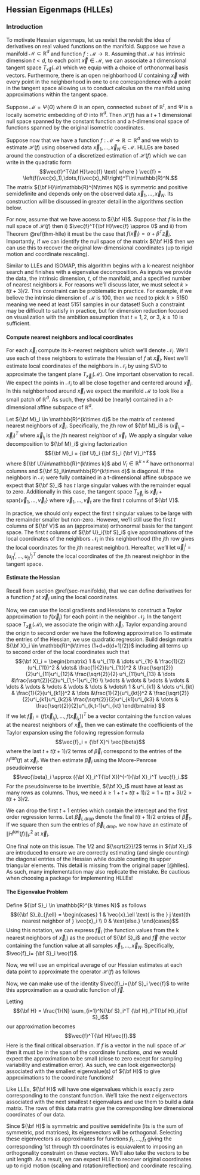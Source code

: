 
## Hessian Eigenmaps (HLLEs)

### Introduction

To motivate Hessian eigenmaps, let us revisit the revisit the idea of derivatives on real valued functions on the manifold.  Suppose we have a manifold $\mathcal{M} \subset \mathbb{R}^d$ and function $f:\mathcal{M}\to\mathbb{R}$.  Assuming that $\mathcal{M}$ has intrinsic dimension $t  < d$, to each point $\vec{x}\in\mathcal{M}$, we can associate a $t$ dimensional tangent space $T_{\vec{x}}(\mathcal{M})$ which we equip with a choice of orthonormal basis vectors.  Furthermore, there is an open neighborhood $U$ containing $\vec{x}$ with every point in the neighborhood in one to one correspondence with a point in the tangent space allowing us to conduct calculus on the manifold using approximations within the tangent space.


::: {.theorem #thm-hlle name="Null Space of Hessian Operator on Manifolds"}
Suppose $\mathcal{M} = \Psi(\Theta)$ where $\Theta$ is an open, connected subset of $\mathbb{R}^t$, and $\Psi$ is a locally isometric embedding of $\Theta$ into $\mathbb{R}^d$. Then $\mathcal{H}(f)$ has a $t+1$ dimensional null space spanned by the constant function and a $t$-dimensional space of functions spanned by the original isometric coordinates.
:::

Suppose now that we have a function $f:\mathcal{M}\to \mathbb{R} \subset\mathbb{R}^d$ and we wish to estimate $\mathcal{H}(f)$ using observed data $\vec{x}_1,\dots,\vec{x}_N\in\mathcal{M}$.  HLLEs are based around the construction of a discretized estimation of $\mathcal{H}(f)$ which we can write in the quadratic form $$\vec{f}^T{\bf H}\vec{f} \text{ where } \vec{f} = \left(f(\vec{x}_1),\dots,f(\vec{x}_N)\right)^T\in\mathbb{R}^N.$$ The matrix ${\bf H}\in\mathbb{R}^{N\times N}$ is symmetric and positive semidefinite and depends only on the observed data $\vec{x}_1,\dots,\vec{x}_N$. Its construction will be discussed in greater detail in the algorithms section below. 

For now, assume that we have access to ${\bf H}$. Suppose that $f$ is in the null space of $\mathcal{H}(f)$ then i) $\vec{f}^T{\bf H}\vec{f} \approx 0$ and ii) from Theorem \@ref(thm-hlle) it must be the case that $f(\vec{x}_i) = \alpha  + \beta^T\vec{z}_i$.  Importantly, if we can identify the null space of the matrix ${\bf H}$ then we can use this to recover the original low-dimensional coordinates (up to rigid motion and coordinate rescaling).

Similar to LLEs and ISOMAP, this algorithm begins with a k-nearest neighbor search and finishes with a eigenvalue decomposition. As inputs we provide the data, the intrinsic dimension, $t$, of the manifold, and a specified number of nearest neighbors $k$. For reasons we'll discuss later, we must select $k > t(t+3)/2$. This constraint can be problematic in practice. For example, if we believe the intrinsic dimension of $\mathcal{M}$ is 100, then we need to pick $k > 5150$ meaning we need at least 5151 samples in our dataset!  Such a constraint may be difficult to satisfy in practice, but for dimension reduction focused on visualization with the ambition assumption that $t=1,2,$ or $3$,  $k \ge 10$ is sufficient.

#### Compute nearest neighbors and local coordinates

For each $\vec{x}_i$ compute its $k$-nearest neighbors which we'll denote $\mathcal{N}_i$.  We'll use each of these neighbors to estimate the Hessian of $f$ at $\vec{x}_i$. Next we'll estimate local coordinates of the neighbors in $\mathcal{N}_i$ by using SVD to approximate the tangent plane $T_{\vec{x}_i}(\mathcal{M})$.  One important observation to recall.  We expect the points in $\mathcal{N}_i$ to all be close together and centered around $\vec{x}_i$.  In this neighborhood around $\vec{x}_i$ we expect the manifold $\mathcal{M}$ to look like a small patch of $\mathbb{R}^d$. As such, they should be (nearly) contained in a $t$-dimensional affine subspace of $\mathbb{R}^d.$ 

Let ${\bf M}_i \in \mathbb{R}^{k\times d}$ be the matrix of centered nearest neighbors of $\vec{x}_i$. Specifically, the $j$th row of ${\bf M}_i$ is $(\vec{x}_{i_j} - \vec{x}_i)^T$ where $\vec{x}_{i_j}$ is the $j$th nearest neighbor of $\vec{x}_i$. We apply a singular value decomposition to ${\bf M}_i$ giving factorization $${\bf M}_i = {\bf U}_i {\bf S}_i {\bf V}_i^T$$ where ${\bf U}\in\mathbb{R}^{k\times k}$ abd $V_i\in\mathbb{R}^{k\times k}$ have orthonormal columns and ${\bf S}_i\in\mathbb{R}^{k\times d}$ is diagonal. If the neighbors in $\mathcal{N}_i$ were fully contained in a t-dimensional affine subspace we expect that ${\bf S}_i$ has $t$ large singular values with the remainder equal to zero. Additionally in this case, the tangent space $T_{\vec{x}_i}$ is $\vec{x}_i + \text{span}\{\vec{v}_1,\dots,\vec{v}_t\}$ where $\vec{v}_1,\dots,\vec{v}_t$ are the first $t$ columns of ${\bf V}$.  

In practice, we should only expect the first $t$ singular values to be large with the remainder smaller but non-zero.  However, we'll still use the first $t$ columns of ${\bf V}$ as an (approximate) orthonormal basis for the tangent space.  The first $t$ columns of ${\bf U}_i{\bf S}_i$ give approximations of the local coordinates of the neighbors $\mathcal{N}_i$ in this neighborhood (the $j$th row gives the local coordinates for the $j$th nearest neighbor). Hereafter, we'll let $\vec{u}^i_j = (u^i_{j1},\dots,u^i_{jt})^T$ denote the local coordinates of the $j$th nearest neighbor in the tangent space.

#### Estimate the Hessian

Recall from section \@ref(sec-manifolds), that we can define derivatives for a function $f$ at $\vec{x}_i$ using the local coordinates.  

Now, we can use the local gradients and Hessians to construct a Taylor approximation to $f(\vec{x}_j)$ for each point in the neighbor $\mathcal{N}_j$. In the tangent space $T_{\vec{x}_i}(\mathcal{M})$, we associate the origin with $\vec{x}_i$. Taylor expanding around the origin to second order we have the following approximation 
\begin{align*}
f(\vec{x}_{i_j}) &\approx f(\vec{x}_i) + \left[\nabla^{tan} f(\vec{x}_i)\right]^T \cdot \vec{u}^i_j + \frac{1}{2}(\vec{u}^i_j)^T \left(H^{tan}f (\vec{x}_i)\right)\vec{u}^i_j\\
&= f(\vec{x}_i) + \sum_{\ell=1}^t \left[\nabla^{tan} f(\vec{x}_i)\right]_\ell \vec{u}^i_{j\ell} + \frac{1}{2}\sum_{\ell=1}^t \left(H^{tan}f (\vec{x}_i)\right)_{\ell\ell} (u^i_{j\ell})^2 + \sum_{\ell < s} \left(H^{tan}f (\vec{x}_i)\right)_{\ell,s} u^i_{j\ell}u^i_{js}
\end{align*}
To estimate the entries of the Hessian, we use quadratic regression.  Build design matrix ${\bf X}_i \in \mathbb{R}^{k\times (1+d+d(d+1)/2)}$ including all terms up to second order of the local coordinates such that
$${\bf X}_i = 
\begin{bmatrix}
1 & u^i_{11} & \dots u^i_{1t} & \frac{1}{2}(u^i_{11})^2 & \dots& \frac{1}{2}(u^i_{1t})^2 & \frac{\sqrt{2}}{2}u^i_{11}u^i_{12}& \frac{\sqrt{2}}{2} u^i_{11}u^i_{13} & \dots &\frac{\sqrt{2}}{2}u^i_{1,t-1}u^i_{1t}  \\
\vdots & \vdots & \vdots & \vdots & \dots & \vdots & \vdots & \vdots & \dots & \vdots\\
1 & u^i_{k1} & \dots u^i_{kt} & \frac{1}{2}(u^i_{k1})^2 & \dots &\frac{1}{2}(u^i_{kt})^2 & \frac{\sqrt{2}}{2}u^i_{k1}u^i_{k2}& \frac{\sqrt{2}}{2}u^i_{k1}u^i_{k3} & \dots & \frac{\sqrt{2}}{2}u^i_{k,t-1}u^i_{kt} 
\end{bmatrix}
$$
If we let $\vec{f}_i = \left(f(\vec{x}_{i_1}),\dots,f(\vec{x}_{i_k})\right)^T$ be a vector containing the function values at the nearest neighbors of $\vec{x}_i$, then we can estimate the coefficients of the Taylor expansion using the following regression formula
$$\vec{f}_i = {\bf X}^i \vec{\beta}$$ where the last $t + t(t+1)/2$ terms of $\vec{\beta}_i$ correspond to the entries of the $H^{tan}(f)$ at $\vec{x}_i$.  We then estimate $\vec{\beta}_i$ using the Moore-Penrose pseudoinverse $$\vec{\beta}_i \approx ({\bf X}_i^T{\bf X})^{-1}{\bf X}_i^T \vec{f}_i.$$ For the pseudoinverse to be invertible, ${\bf X}_i$ must have at least as many rows as columns. Thus, we need $k \ge 1+t + t(t+1)/2 = 1 + t(t+3)/2 > t(t+3)/2$.

We can drop the first $t+1$ entries which contain the intercept and the first order regression terms.  Let $\vec{\beta}_{i,drop}$ denote the final $t(t+1)/2$ entries of $\vec{\beta}_1$.  If we square then sum the entries of $\vec{\beta}_{i,drop}$, we now have an estimate of $\| H^{tan}(f)\|_F^2$ at $\vec{x}_i$.  

One final note on this issue.  The $1/2$ and ${\sqrt{2}}/2$ terms in ${\bf X}_i$ are introduced to ensure we are correctly estimating (and single counting) the diagonal entries of the Hessian while double counting its upper triangular elements. This detail is missing from the original paper [@hlles]. As such, many implementation may also replicate the mistake. Be cautious when choosing a package for implementing HLLEs!


#### The Eigenvalue Problem

Define ${\bf S}_i \in \mathbb{R}^{k \times N}$ as follows $$({\bf S}_i)_{j\ell} = \begin{cases} 1 & \vec{x}_\ell \text{ is the } j \text{th nearest neighbor of } \vec{x}_i \\
0 & \text{else.}
\end{cases}$$
Using this notation, we can express $\vec{f}_i$ (the function values from the k nearest neighbors of $\vec{x}_i$) as the product of ${\bf S}_i$ and $\vec{f}$ (the vector containing the function value at all samples $\vec{x}_1,\dots,\vec{x}_N$. Specifically, $\vec{f}_i= {\bf S}_i \vec{f}$.

Now, we will use an empirical average of our Hessian estimates at each data point to approximate the operator $\mathcal{H}(f)$ as follows 
\begin{align*}
\mathcal{H}(f) &= \int_{\mathcal{M}} \|H^{tan}(f)\|_F^2 dm \\
&\approx \frac{1}{N}\sum_{i=1}^N \|\|H^{tan}\big(f\big)(\vec{x}_i)\|_F^2 \\
&\approx \frac{1}{N}\sum_{i=1}^N \|{\bf H}_i \vec{f}_i\|^2 
\end{align*}

Now, we can make use of the identity $\vec{f}_i={\bf S}_i \vec{f}$ to write this approximation as a quadratic function of $\vec{f}.$
\begin{align*}
\approx \frac{1}{N}\sum_{i=1}^N \|{\bf H}_i \vec{f}_i\|^2  &= \frac{1}{N}\sum_{i=1}^N \vec{f_i}^T{\bf H}_i^T{\bf H}_i \vec{f}_i\\
&= \frac{1}{N} \sum_{i=1}^N \vec{f}^T{\bf S}_i^T{\bf H}_i^T{\bf H}_i {\bf S}_i \vec{f} \\
&= \vec{f}^T\left(\frac{1}{N} \sum_{i=1}^N{\bf S}_i^T {\bf H}_i^T{\bf H}_i{\bf S}_i\right)\vec{f}
\end{align*}

Letting $${\bf H} = \frac{1}{N} \sum_{i=1}^N{\bf S}_i^T {\bf H}_i^T{\bf H}_i{\bf S}_i$$ our approximation becomes $$\vec{f}^T{\bf H}\vec{f}.$$ Here is the final critical observation. If $f$ is a vector in the null space of $\mathcal{H}$ then it must be in the span of the coordinate functions, *and* we would expect the approximation to be small  (close to zero except for sampling variability and estimation error).  As such, we can look eigenvector(s) associated with the smallest eigenvalue(s) of ${\bf H}$ to give approximations to the coordinate functions! 

Like LLEs, ${\bf H}$ will have one eigenvalues which is exactly zero corresponding to the constant function. We'll take the next $t$ eigenvectors associated with the next smallest $t$ eigenvalues and use them to build a data matrix. The rows of this data matrix give the corresponding low dimensional coordinates of our data.  

Since ${\bf H}$ is symmetric and positive semidefinite (its is the sum of symmetric, psd matrices), its eigenvectors will be orthogonal.  Selecting these eigenvectors as approximates for functions $f_1,\dots,f_t$ giving the corresponding 1st through $t$th coordinates is equiavalent to imposing an orthogonality constraint on these vectors.  We'll also take the vectors to be unit length.  As a result, we can expect HLLE to recover original coordinates up to rigid motion (scaling and rotation/reflection) and coordinate rescaling.






